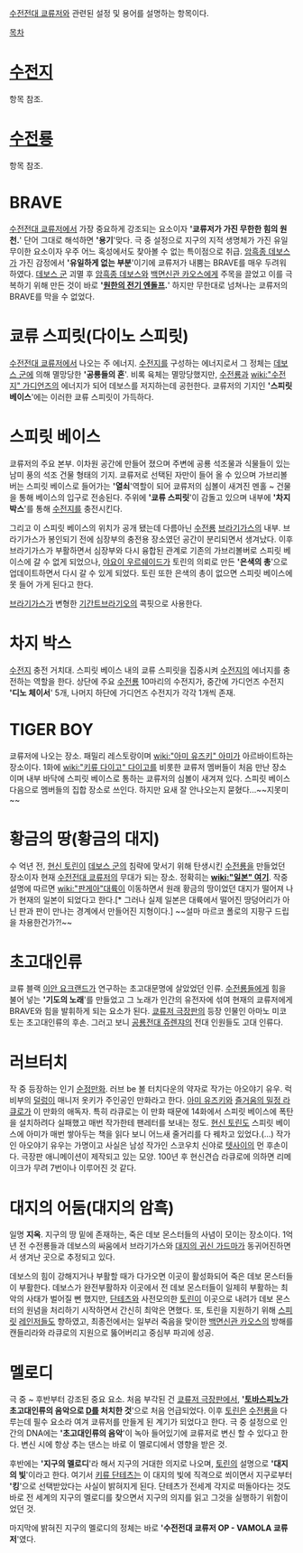 [[수전전대 쿄류저]]와 관련된 설정 및 용어를 설명하는 항목이다.

[[목차]]
= [[수전지]] =
항목 참조.

= [[수전룡]] =
항목 참조.

= BRAVE =
[[수전전대 쿄류저]]에서 가장 중요하게 강조되는 요소이자 ''''쿄류저가 가진 무한한 힘의 원천.'''' 단어 그대로 해석하면 ''''용기''''맞다. 극 중 설정으로 지구의 지적 생명체가 가진 유일무이한 요소이자 우주 어느 혹성에서도 찾아볼 수 없는 특이점으로 취급. [[암흑종 데보스]]가 가진 감정에서 ''''유일하게 없는 부분''''이기에 쿄류저가 내뿜는 BRAVE를 매우 두려워 하였다. [[데보스 군]] 괴멸 후 [[암흑종 데보스]]와 [[백면신관 카오스]]에게 주목을 끌었고 이를 극복하기 위해 만든 것이 바로 ''''[[원한의 전기 엔돌프]].'''' 하지만 무한대로 넘쳐나는 쿄류저의 BRAVE를 막을 수 없었다.

= 쿄류 스피릿(다이노 스피릿) =
[[수전전대 쿄류저]]에서 나오는 주 에너지. [[수전지]]를 구성하는 에너지로서 그 정체는 [[데보스 군]]에 의해 멸망당한 ''''공룡들의 혼''''. 비록 육체는 멸망당했지만, [[수전룡]]과 [[wiki:"수전지" 가디언즈]]의 에너지가 되어 데보스를 저지하는데 공헌한다. 쿄류저의 기지인 ''''스피릿 베이스''''에는 이러한 쿄류 스피릿이 가득하다.

= 스피릿 베이스 =
쿄류저의 주요 본부. 이차원 공간에 만들어 졌으며 주변에 공룡 석조물과 식물들이 있는 남미 풍의 석조 건물 형태의 기지. 쿄류저로 선택된 자만이 들어 올 수 있으며 가브리볼버는 스피릿 베이스로 들어가는 ''''열쇠''''역할이 되어 쿄류저의 심볼이 새겨진 멘홀 ~ 건물을 통해 베이스의 입구로 전송된다. 주위에 ''''쿄류 스피릿''''이 감돌고 있으며 내부에 ''''차지 박스''''를 통해 [[수전지]]를 충전시킨다.

그리고 이 스피릿 베이스의 위치가 공개 됐는데 다름아닌 [[수전룡]] [[브라기가스]]의 내부. 브라기가스가 봉인되기 전에 심장부의 충전용 장소였던 공간이 분리되면서 생겨났다. 이후 브라기가스가 부활하면서 심장부와 다시 융합된 관계로 기존의 가브리볼버로 스피릿 베이스에 갈 수 없게 되었으나, [[야요이 우르쉐이드]]가 토린의 의뢰로 만든 ''''은색의 총''''으로 업데이트하면서 다시 갈 수 있게 되었다. 토린 또한 은색의 총이 없으면 스피릿 베이스에 못 들어 가게 된다고 한다.

[[브라기가스]]가 변형한 [[기간트브라기오]]의 콕핏으로 사용한다.

= 차지 박스 =
[[수전지]] 충전 거치대. 스피릿 베이스 내의 쿄류 스피릿을 집중시켜 [[수전지]]의 에너지를 충전하는 역할을 한다. 상단에 주요 [[수전룡]] 10마리의 수전지가, 중간에 가디언즈 수전지 ''''디노 체이서'''' 5개, 나머지 하단에 가디언즈 수전지가 각각 1개씩 존재.

= TIGER BOY =
쿄류저에 나오는 장소. 패밀리 레스토랑이며 [[wiki:"아미 유즈키" 아미]]가 아르바이트하는 장소이다. 1화에 [[wiki:"키류 다이고" 다이고]]를 비롯한 쿄류저 멤버들이 처음 만난 장소이며 내부 바닥에 스피릿 베이스로 통하는 쿄류저의 심볼이 새겨져 있다. 스피릿 베이스 다음으로 멤버들의 집합 장소로 쓰인다. 하지만 요새 잘 안나오는지 묻혔다...~~지못미~~

= 황금의 땅(황금의 대지) =
수 억년 전, [[현신 토린]]이 [[데보스 군]]의 침략에 맞서기 위해 탄생시킨 [[수전룡]]을 만들었던 장소이자 현재 [[수전전대 쿄류저]]의 무대가 되는 장소. 정확히는 '''[[wiki:"일본" 여기]]'''. 작중 설명에 따르면 [[wiki:"판게아"대륙]]이 이동하면서 원래 황금의 땅이었던 대지가 떨어져 나가 현재의 일본이 되었다고 한다.[* 그러나 실제 일본은 대륙에서 떨어진 땅덩어리가 아닌 판과 판이 만나는 경계에서 만들어진 지형이다.] ~~설마 마르코 폴로의 지팡구 드립을 차용한건가?!~~

= 초고대인류 =
쿄류 블랙 [[이안 요크랜드]]가 연구하는 초고대문명에 살았었던 인류. [[수전룡]]들에게 힘을 불어 넣는 ''''기도의 노래''''를 만들었고 그 노래가 인간의 유전자에 섞여 현재의 쿄류저에게 BRAVE와 힘을 발휘하게 되는 요소가 된다. [[쿄류저 극장판]]의 등장 인물인 아마노 미코토는 초고대인류의 후손. 그러고 보니 [[공룡전대 쥬렌쟈]]의 전대 인원들도 고대 인류다.

= 러브터치 =
작 중 등장하는 인기 [[순정만화]]. 러브 be 볼 터치다운의 약자로 작가는 아오야기 유우. 럭비부의 [[덜렁이]] 매니저 옷키가 주인공인 만화라고 한다. [[아미 유즈키]]와 [[즐거움의 밀정 라큐로]]가 이 만화의 애독자. 특히 라큐로는 이 만화 때문에 14화에서 스피릿 베이스에 폭탄을 설치하려다 실패했고 매번 작가한테 팬레터를 보내는 정도. [[현신 토린]]도 스피릿 베이스에 아미가 매번 쌓아두는 책을 읽다 보니 어느새 줄거리를 다 꿰차고 있었다.(...) 작가인 아오야기 유우는 가명이고 사실은 남성 작가인 스코우치 신야로 [[텟사이(수전전대 쿄류저)|텟사이]]의 먼 후손이다. 극장판 애니메이션이 제작되고 있는 모양. 100년 후 현신견습 라큐로에 의하면 리메이크가 무려 7번이나 이루어진 것 같다.

= 대지의 어둠(대지의 암흑) =
일명 '''지옥'''. 지구의 땅 밑에 존재하는, 죽은 데보 몬스터들의 사념이 모이는 장소이다. 1억년 전 수전룡들과 데보스의 싸움에서 브라기가스와 [[대지의 귀신 가드마]]가 동귀어진하면서 생겨난 곳으로 추정되고 있다.

데보스의 힘이 강해지거나 부활할 때가 다가오면 이곳이 활성화되어 죽은 데보 몬스터들이 부활한다. 데보스가 완전부활하자 이곳에서 전 데보 몬스터들이 일제히 부활하는 최악의 사태가 벌어질 뻔 했지만, [[키류 단테츠|단테츠]]와 사전모의한 [[현신 토린|토린]]이 이곳으로 내려가 데보 몬스터의 원념을 처리하기 시작하면서 간신히 최악은 면했다. 또, 토린을 지원하기 위해 [[라미레스(수전전대 쿄류저)|스피릿]] [[텟사이(수전전대 쿄류저)|레인저]]들도 향하였고, 최종전에서는 일부러 죽음을 맞이한 [[백면신관 카오스]]의 방해를 캔들리라와 라큐로의 지원으로 뚫어버리고 중심부 파괴에 성공.

= 멜로디 =
극 중 ~ 후반부터 강조된 중요 요소. 처음 부각된 건 [[쿄류저 극장판]]에서, ''''[[토바스피노]]가 초고대인류의 음악으로 [[데스류저|D]]를 처치한 것''''으로 처음 언급되었다. 이후 [[현신 토린|토린]]은 [[수전룡]]을 다루는데 필수 요소라 여겨 쿄류저를 만들게 된 계기가 되었다고 한다. 극 중 설정으로 인간의 DNA에는 ''''초고대인류의 음악''''이 녹아 들어있기에 쿄류저로 변신 할 수 있다고 한다. 변신 시에 항상 추는 댄스는 바로 이 멜로디에서 영향을 받은 것.

후반에는 ''''지구의 멜로디''''라 해서 지구의 거대한 의지로 나오며, [[현신 토린|토린]]의 설명으로 ''''대지의 빛''''이라고 한다. 여기서 [[키류 단테츠]]는 이 대지의 빛에 직격으로 쐬이면서 지구로부터 ''''킹''''으로 선택받았다는 사실이 밝혀지게 된다. 단테츠가 전세계 각지로 떠돌아다는 것도 바로 전 세계의 지구의 멜로디를 찾으면서 지구의 의지를 읽고 그것을 실행하기 위함이었던 것.

마지막에 밝혀진 지구의 멜로디의 정체는 바로 ''''수전전대 쿄류저 OP - VAMOLA 쿄류저''''였다.
